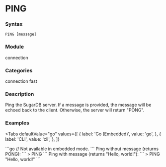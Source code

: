 
# PING

### Syntax
```
PING [message]
```

### Module
<span className="acl-category">connection</span>

### Categories
<span className="acl-category">connection</span>
<span className="acl-category">fast</span>

### Description
Ping the SugarDB server. If a message is provided, the message will be echoed back to the client.
Otherwise, the server will return "PONG".

### Examples

<Tabs
  defaultValue="go"
  values={[
    { label: 'Go (Embedded)', value: 'go', },
    { label: 'CLI', value: 'cli', },
  ]}
>
  <TabItem value="go">
    ```go
    // Not available in embedded mode.
    ```
  </TabItem>
  <TabItem value="cli">
 Ping without message (returns PONG):
  ```
  > PING
  ```
  Ping with message (returns "Hello, world!"):
  ```
  > PING "Hello, world!"
  ```
  </TabItem>
</Tabs>
